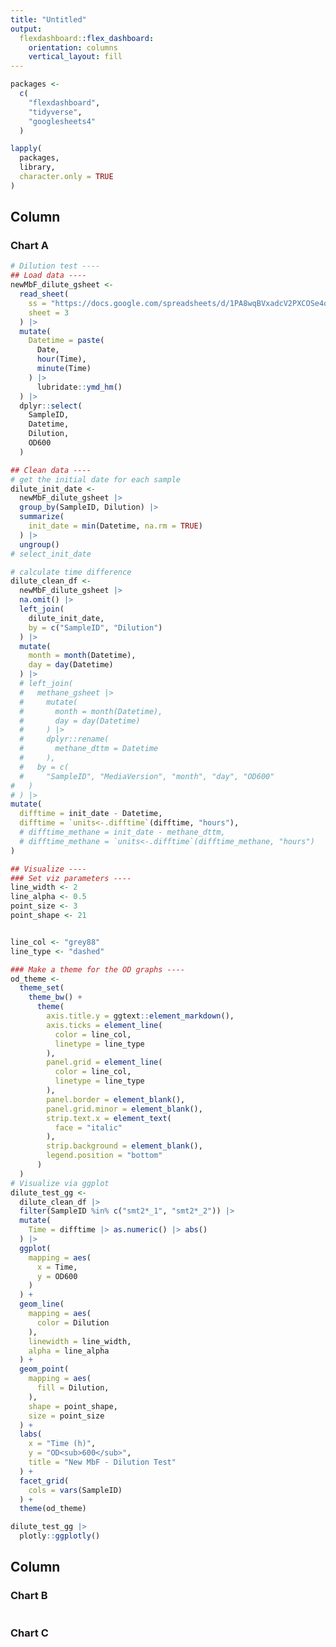 ```yaml
---
title: "Untitled"
output: 
  flexdashboard::flex_dashboard:
    orientation: columns
    vertical_layout: fill
---
```


```r
packages <- 
  c(
    "flexdashboard",
    "tidyverse",
    "googlesheets4"
  )

lapply(
  packages,
  library,
  character.only = TRUE
)
```

Column {data-width=650}
-----------------------------------------------------------------------

### Chart A

```r
# Dilution test ----
## Load data ----
newMbF_dilute_gsheet <- 
  read_sheet(
    ss = "https://docs.google.com/spreadsheets/d/1PA8wqBVxadcV2PXCOSe4oeU_CkxvzuJIpHnMHTCX5Ss/edit#gid=0",
    sheet = 3
  ) |> 
  mutate(
    Datetime = paste(
      Date,
      hour(Time),
      minute(Time)
    ) |> 
      lubridate::ymd_hm()
  ) |> 
  dplyr::select(
    SampleID,
    Datetime,
    Dilution,
    OD600
  )  

## Clean data ----
# get the initial date for each sample
dilute_init_date <- 
  newMbF_dilute_gsheet |> 
  group_by(SampleID, Dilution) |> 
  summarize(
    init_date = min(Datetime, na.rm = TRUE)
  ) |> 
  ungroup()
# select_init_date

# calculate time difference
dilute_clean_df <- 
  newMbF_dilute_gsheet |>  
  na.omit() |> 
  left_join(
    dilute_init_date,
    by = c("SampleID", "Dilution")
  ) |> 
  mutate(
    month = month(Datetime),
    day = day(Datetime)
  ) |> 
  # left_join(
  #   methane_gsheet |>
  #     mutate(
  #       month = month(Datetime),
  #       day = day(Datetime)
  #     ) |>
  #     dplyr::rename(
  #       methane_dttm = Datetime
  #     ),
  #   by = c(
  #     "SampleID", "MediaVersion", "month", "day", "OD600"
#   )
# ) |>
mutate(
  difftime = init_date - Datetime,
  difftime = `units<-.difftime`(difftime, "hours"),
  # difftime_methane = init_date - methane_dttm,
  # difftime_methane = `units<-.difftime`(difftime_methane, "hours")
)

## Visualize ----
### Set viz parameters ----
line_width <- 2
line_alpha <- 0.5
point_size <- 3
point_shape <- 21


line_col <- "grey88"
line_type <- "dashed"

### Make a theme for the OD graphs ----
od_theme <- 
  theme_set(
    theme_bw() +
      theme(
        axis.title.y = ggtext::element_markdown(),
        axis.ticks = element_line(
          color = line_col,
          linetype = line_type
        ),
        panel.grid = element_line(
          color = line_col,
          linetype = line_type
        ),
        panel.border = element_blank(),
        panel.grid.minor = element_blank(),
        strip.text.x = element_text(
          face = "italic"
        ),
        strip.background = element_blank(),
        legend.position = "bottom"
      )
  )
# Visualize via ggplot
dilute_test_gg <- 
  dilute_clean_df |> 
  filter(SampleID %in% c("smt2*_1", "smt2*_2")) |> 
  mutate(
    Time = difftime |> as.numeric() |> abs() 
  ) |> 
  ggplot(
    mapping = aes(
      x = Time,
      y = OD600
    )
  ) +
  geom_line(
    mapping = aes(
      color = Dilution
    ),
    linewidth = line_width,
    alpha = line_alpha
  ) +
  geom_point(
    mapping = aes(
      fill = Dilution,
    ),
    shape = point_shape,
    size = point_size
  ) +
  labs(
    x = "Time (h)",
    y = "OD<sub>600</sub>",
    title = "New MbF - Dilution Test"
  ) +
  facet_grid(
    cols = vars(SampleID)
  ) +
  theme(od_theme)

dilute_test_gg |> 
  plotly::ggplotly()
```

Column {data-width=350}
-----------------------------------------------------------------------

### Chart B

```r

```

### Chart C

```r

```

